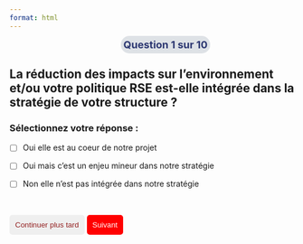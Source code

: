 ```yaml
---
format: html
---
```


<strong style='color: #2c3771;
                    font-size: 18px;
                    position: relative;
                    left: 39%;
                    -webkit-transform: translateX(-50%);
                    transform: translateX(-50%);
                    width: 100px;
                    height: 1px;
                    background: #dee2e6;
                    padding: 5px;
                    border-radius: 15px;'>Question 1 sur 10</strong>

::: {style="text-align: left; margin-bottom: 20px;"}
:::

## La réduction des impacts sur l'environnement et/ou votre politique RSE est-elle intégrée dans la stratégie de votre structure ?

### Sélectionnez votre réponse :

-   [ ] Oui elle est au coeur de notre projet

-   [ ] Oui mais c'est un enjeu mineur dans notre stratégie

-   [ ] Non elle n'est pas intégrée dans notre stratégie

<br>


<button id="continuer" onclick="sauvegarderReponsesContinuerPlusTard(1)" 
  style="color: #932020; border: none; padding: 10px; border-radius: 5px; cursor: pointer;">
  Continuer plus tard
</button><button onclick="sauvegarderReponses(1, 'question_2.html')" style="background-color: red; color: white; border: none; padding: 10px; border-radius: 5px; cursor: pointer;">Suivant</button>

```{=html}
<script src="assets/supabase-questionnaire-config.js"></script>

<script>
  async function sauvegarderReponses(questionNum, redirectUrl) {
    let responses = [];
    document.querySelectorAll('input[type=checkbox]:checked').forEach((checkbox) => {
      responses.push(checkbox.value);
    });

    const email = localStorage.getItem('email');
    if (!email) {
      alert("❌ Vous devez être connecté pour enregistrer vos réponses.");
      return;
    }

    const payload = {
      email: email,
      question_num: questionNum,
      reponse: responses.join("; "),
      data_reponse: JSON.stringify(responses)
    };

    try {
      const response = await fetch(`${supabaseUrl}/rest/v1/database_reponses_questionnaire`, {
        method: "POST",
        headers: {
          "apikey": supabaseKey,
          "Authorization": `Bearer ${supabaseKey}`,
          "Content-Type": "application/json",
          "Prefer": "return=representation"
        },
        body: JSON.stringify(payload)
      });

      const result = await response.json();

      if (response.ok) {
        console.log("✅ Réponses enregistrées :", result);
        window.location.href = redirectUrl;
      } else {
        console.error("❌ Erreur API Supabase :", result);
        alert("Erreur lors de l'enregistrement.");
      }
    } catch (error) {
      console.error("❌ Erreur JS :", error);
      alert("Une erreur est survenue.");
    }
  }
  
  async function sauvegarderReponsesContinuerPlusTard(questionNum) {
  let responses = [];
  document.querySelectorAll('input[type=checkbox]:checked').forEach((checkbox) => {
    responses.push(checkbox.value);
  });

  const email = localStorage.getItem('email');
  if (!email) {
    alert("❌ Vous devez être connecté pour enregistrer vos réponses.");
    return;
  }

  const payload = {
    email: email,
    question_num: questionNum,
    reponse: responses.join("; "),
    data_reponse: JSON.stringify(responses)
  };

  try {
    const response = await fetch(`${supabaseUrl}/rest/v1/database_reponses_questionnaire`, {
      method: "POST",
      headers: {
        "apikey": supabaseKey,
        "Authorization": `Bearer ${supabaseKey}`,
        "Content-Type": "application/json",
        "Prefer": "return=representation"
      },
      body: JSON.stringify(payload)
    });

    const result = await response.json();

    if (response.ok) {
      // Sauvegarder l'avancement pour reprendre plus tard
      localStorage.setItem("question_en_cours", questionNum);

      alert("✔ Réponses enregistrées ! Vous pouvez revenir plus tard.");
      window.location.href = "index.html";
    } else {
      console.error("❌ Erreur API Supabase :", result);
      alert("Erreur lors de l'enregistrement.");
    }
  } catch (error) {
    console.error("❌ Erreur JS :", error);
    alert("Une erreur est survenue.");
  }
}
async function sauvegarderReponsesContinuerPlusTard(questionNum) {
  let responses = [];
  document.querySelectorAll('input[type=checkbox]:checked').forEach((checkbox) => {
    responses.push(checkbox.value);
  });

  const email = localStorage.getItem('email');
  if (!email) {
    alert("❌ Vous devez être connecté pour enregistrer vos réponses.");
    return;
  }

  const payload = {
    email: email,
    question_num: questionNum,
    reponse: responses.join("; "),
    data_reponse: JSON.stringify(responses)
  };

  try {
    const response = await fetch(`${supabaseUrl}/rest/v1/database_reponses_questionnaire`, {
      method: "POST",
      headers: {
        "apikey": supabaseKey,
        "Authorization": `Bearer ${supabaseKey}`,
        "Content-Type": "application/json",
        "Prefer": "return=representation"
      },
      body: JSON.stringify(payload)
    });

    const result = await response.json();

    if (response.ok) {
      // Sauvegarder l'avancement pour reprendre plus tard
      localStorage.setItem("question_en_cours", questionNum);

      alert("✔ Réponses enregistrées ! Vous pouvez revenir plus tard.");
      window.location.href = "index.html";
    } else {
      console.error("❌ Erreur API Supabase :", result);
      alert("Erreur lors de l'enregistrement.");
    }
  } catch (error) {
    console.error("❌ Erreur JS :", error);
    alert("Une erreur est survenue.");
  }
}

</script>
```
